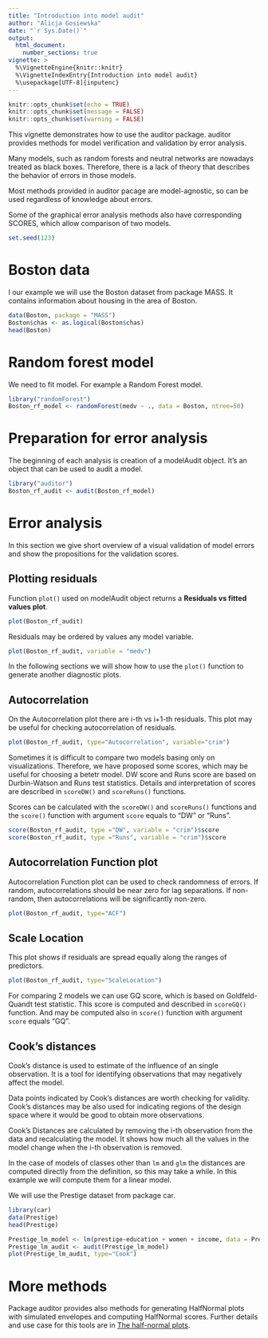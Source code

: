 ```yaml
---
title: "Introduction into model audit"
author: "Alicja Gosiewska"
date: "`r Sys.Date()`"
output: 
  html_document:
    number_sections: true
vignette: >
  %\VignetteEngine{knitr::knitr}
  %\VignetteIndexEntry{Introduction into model audit}
  %\usepackage[UTF-8]{inputenc}
---
```


```r
knitr::opts_chunk$set(echo = TRUE)
knitr::opts_chunk$set(message = FALSE)
knitr::opts_chunk$set(warning = FALSE)
```

This vignette demonstrates how to use the auditor package. 
auditor provides methods for model verification and validation by error analysis. 

Many models, such as random forests and neutral networks are nowadays treated as black boxes. Therefore, there is a lack of theory that describes the behavior of errors in those models. 

Most methods provided in auditor pacage are model-agnostic, so can be used regardless of knowledge about errors. 

Some of the graphical error analysis methods also have corresponding SCORES, which allow comparison of two models.



```r
set.seed(123)
```

# Boston data

I our example we will use the Boston dataset from package MASS. It contains information about housing in the area of Boston.

```r
data(Boston, package = "MASS")
Boston$chas <- as.logical(Boston$chas)
head(Boston)
```

# Random forest model

We need to fit model. For example a Random Forest model.

```r
library("randomForest")
Boston_rf_model <- randomForest(medv ~ ., data = Boston, ntree=50)
```

# Preparation for error analysis
The beginning of each analysis is creation of a modelAudit object. It’s an object that can be used to audit a model.

```r
library("auditor")
Boston_rf_audit <- audit(Boston_rf_model)
```

# Error analysis

In this section we give short overview of a visual validation of model errors and show the propositions for the validation scores.

## Plotting residuals

Function `plot()` used on modelAudit object returns a **Residuals vs fitted values plot**. 

```r
plot(Boston_rf_audit)
```

Residuals may be ordered by values any model variable.
```r
plot(Boston_rf_audit, variable = "medv")
```

In the following sections we will show how to use the `plot()` function to generate another diagnostic plots.


## Autocorrelation

On the Autocorrelation plot there are i-th vs i+1-th residuals. This plot may be useful for checking autocorrelation of residuals.

```r
plot(Boston_rf_audit, type="Autocorrelation", variable="crim")
```

Sometimes it is difficult to compare two models basing only on visualizations. Therefore, we have proposed some scores, which may be useful for choosing a betetr model.
DW score and Runs score are based on Durbin-Watson and Runs test statistics. Details and interpretation of scores are described in `scoreDW()` and `scoreRuns()` functions.

Scores can be calculated with the `scoreDW()` and `scoreRuns()` functions and the `score()` function with argument `score` equals to "DW" or "Runs".

```r
score(Boston_rf_audit, type ="DW", variable = "crim")$score
score(Boston_rf_audit, type ="Runs", variable = "crim")$score
```

## Autocorrelation Function plot

Autocorrelation Function plot can be used to check randomness of errors. If random, autocorrelations should be near zero for lag separations. If non-random, then autocorrelations will be significantly non-zero. 

```r
plot(Boston_rf_audit, type="ACF")
```

## Scale Location

This plot shows if residuals are spread equally along the ranges of predictors. 

```r
plot(Boston_rf_audit, type="ScaleLocation")
```

For comparing 2 models we can use GQ score, which is based on Goldfeld-Quandt test statistic.
This score is computed and described in `scoreGQ()` function.
And may be computed also in `score()` function with argument `score` equals "GQ".


## Cook's distances

Cook's distance is used to estimate of the influence of an single observation. It is a tool for identifying observations that may negatively affect the model. 

Data points indicated by Cook's distances are worth checking for validity. Cook's distances may be also used for indicating regions of the design space where it would be good to obtain more observations.

Cook’s Distances are calculated by removing the i-th observation from the data and recalculating the model. It shows how much all the values in the model change when the i-th observation is removed. 

In the case of models of classes other than `lm` and `glm` the distances are computed directly from the definition, so this may take a while.
In this example we will compute them for a linear model. 

We will use the Prestige dataset from package car.
```r
library(car)
data(Prestige)
head(Prestige)
```

```r
Prestige_lm_model <- lm(prestige~education + women + income, data = Prestige)
Prestige_lm_audit <- audit(Prestige_lm_model)
plot(Prestige_lm_audit, type="Cook")
```

# More methods

Package auditor provides also methods for generating HalfNormal plots with simulated envelopes and computing HalfNormal scores. Further details and use case for this tools are in [The half-normal plots](https://mi2-warsaw.github.io/auditor/articles/HalfNormal.html).
